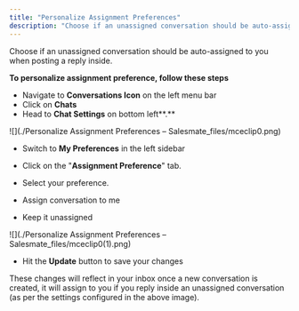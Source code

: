 ```yaml
---
title: "Personalize Assignment Preferences"
description: "Choose if an unassigned conversation should be auto-assigned to you when posting a reply inside.   ..."
---
```


Choose if an unassigned conversation should be auto-assigned to you when posting a reply inside.   
  
**To personalize assignment preference, follow these steps**

*   Navigate to **Conversations Icon** on the left menu bar
*   Click on **Chats**
*   Head to **Chat Settings** on bottom left**.**

![](./Personalize Assignment Preferences – Salesmate_files/mceclip0.png)

*   Switch to **My Preferences** in the left sidebar
*   Click on the "**Assignment Preference**" tab.
*   Select your preference.

*   Assign conversation to me 
*   Keep it unassigned

![](./Personalize Assignment Preferences – Salesmate_files/mceclip0(1).png)

*   Hit the **Update** button to save your changes

These changes will reflect in your inbox once a new conversation is created, it will assign to you if you reply inside an unassigned conversation (as per the settings configured in the above image).